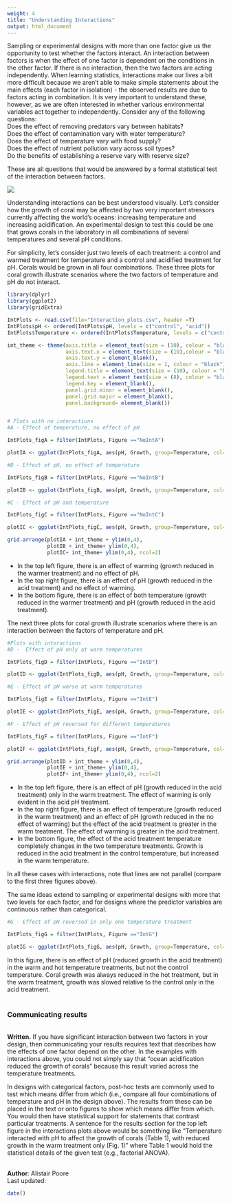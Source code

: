 ```yaml
---
weight: 4
title: "Understanding Interactions"
output: html_document
---
```

Sampling or experimental designs with more than one factor give us the opportunity to test whether the factors interact. An interaction between factors is when the effect of one factor is dependent on the conditions in the other factor. If there is no interaction, then the two factors are acting independently. When learning statistics, interactions make our lives a bit more difficult because we aren't able to make simple statements about the main effects (each factor in isolation)  - the observed results are due to factors acting in combination. It is very important to understand these, however, as we are often interested in whether various environmental variables act together to independently. Consider any of the following questions:   
Does the effect of removing predators vary between habitats?  
Does the effect of contamination vary with water temperature?  
Does the effect of temperature vary with food supply?  
Does the effect of nutrient pollution vary across soil types?  
Do the benefits of establishing a reserve vary with reserve size?  

These are all questions that would be answered by a formal statistical test of the interaction between factors.

![](Interactions_image.jpg)

Understanding interactions can be best understood visually. Let's consider how the growth of coral may be affected by two very important stressors currently affecting the world's oceans: increasing temperature and increasing acidification. An experimental design to test this could be one that grows corals in the laboratory in all combinations of several temperatures and several pH conditions. 

For simplicity, let's consider just two levels of each treatment: a control and warmed treatment for temperature and a control and acidified treatment for pH. Corals would be grown in all four combinations. These three plots for coral growth illustrate scenarios where the two factors of temperature and pH do not interact. 


```r
library(dplyr)
library(ggplot2)
library(gridExtra)

IntPlots <- read.csv(file="Interaction_plots.csv", header =T)
IntPlots$pH <- ordered(IntPlots$pH, levels = c("control", "acid"))
IntPlots$Temperature <- ordered(IntPlots$Temperature, levels = c("control", "warm","hot"))

int_theme <- theme(axis.title = element_text(size = (10), colour = "black"),
                   axis.text.x = element_text(size = (10),colour = "black"),
                   axis.text.y = element_blank(),
                   axis.line = element_line(size = 1, colour = "black"), 
                   legend.title = element_text(size = (10), colour = "black"),
                   legend.text = element_text(size = (8), colour = "black"),
                   legend.key = element_blank(),
                   panel.grid.minor = element_blank(),
                   panel.grid.major = element_blank(),
                   panel.background= element_blank())


# Plots with no interactions
#A - Effect of temperature, no effect of pH

IntPlots_figA = filter(IntPlots, Figure =="NoIntA")

plotIA <- ggplot(IntPlots_figA, aes(pH, Growth, group=Temperature, col=Temperature)) + geom_line(size=1.5) + geom_point() + scale_colour_manual(values=c("blue","red"))

#B - Effect of pH, no effect of temperature

IntPlots_figB = filter(IntPlots, Figure =="NoIntB")

plotIB <- ggplot(IntPlots_figB, aes(pH, Growth, group=Temperature, col=Temperature)) + geom_line(size=1.5) + geom_point() + scale_colour_manual(values=c("blue","red"))

#C - Effect of pH and temperature

IntPlots_figC = filter(IntPlots, Figure =="NoIntC")

plotIC <- ggplot(IntPlots_figC, aes(pH, Growth, group=Temperature, col=Temperature)) + geom_line(size=1.5) + geom_point() + scale_colour_manual(values=c("blue","red"))

grid.arrange(plotIA + int_theme + ylim(0,4),
             plotIB + int_theme+ ylim(0,4), 
             plotIC+ int_theme+ ylim(0,4), ncol=2)

```

 
*  In the top left figure, there is an effect of warming (growth reduced in the warmer treatment) and no effect of pH.  
*  In the top right figure, there is an effect of pH (growth reduced in the acid treatment) and no effect of warming.  
*  In the bottom figure, there is an effect of both temperature (growth reduced in the warmer treatment) and pH (growth reduced in the acid treatment).  

The next three plots for coral growth illustrate scenarios where there is an interaction between the factors of temperature and pH.

```r
#Plots with interactions
#D -  Effect of pH only at warm temperatures

IntPlots_figD = filter(IntPlots, Figure =="IntD")

plotID <- ggplot(IntPlots_figD, aes(pH, Growth, group=Temperature, col=Temperature)) + geom_line(size=1.5) + geom_point() + scale_colour_manual(values=c("blue","red"))

#E - Effect of pH worse at warm temperatures

IntPlots_figE = filter(IntPlots, Figure =="IntE")

plotIE <- ggplot(IntPlots_figE, aes(pH, Growth, group=Temperature, col=Temperature)) + geom_line(size=1.5) + geom_point() + scale_colour_manual(values=c("blue","red"))

#F - Effect of pH reversed for different temperatures

IntPlots_figF = filter(IntPlots, Figure =="IntF")

plotIF <- ggplot(IntPlots_figF, aes(pH, Growth, group=Temperature, col=Temperature)) + geom_line(size=1.5) + geom_point() + scale_colour_manual(values=c("blue","red"))

grid.arrange(plotID + int_theme + ylim(0,4),
             plotIE + int_theme+ ylim(0,4), 
             plotIF+ int_theme+ ylim(0,4), ncol=2)

```

*  In the top left figure, there is an effect of pH (growth reduced in the acid treatment) only in the warm treatment. The effect of warming is only evident in the acid pH treatment.  
*  In the top right figure, there is an effect of temperature (growth reduced in the warm treatment) and an effect of pH (growth reduced in the no effect of warming) but the effect of the acid treatment is greater in the warm treatment. The effect of warming is greater in the acid treatment.  
*  In the bottom figure, the effect of the acid treatment temperature completely changes in the two temperature treatments. Growth is reduced in the acid treatment in the control temperature, but increased in the warm temperature.  

In all these cases with interactions, note that lines are not parallel (compare to the first three figures above).

The same ideas extend to sampling or experimental designs with more that two levels for each factor, and for designs where the predictor variables are continuous rather than categorical.

```r
#G - Effect of pH reversed in only one temperature treatment

IntPlots_figG = filter(IntPlots, Figure =="IntG")

plotIG <- ggplot(IntPlots_figG, aes(pH, Growth, group=Temperature, col=Temperature)) + geom_line(size=1.5) + geom_point() + scale_colour_manual(values=c("blue","orange","red"))
```                                                                                                                                   
In this figure, there is an effect of pH (reduced growth in the acid treatment) in the warm and hot temperature treatments, but not the control temperature. Coral growth was always reduced in the hot treatment, but in the warm treatment, growth was slowed relative to the control only in the acid treatment.
<br><br>

### Communicating results
<br>
**Written.** If you have significant interaction between two factors in your design, then communicating your results requires text that describes how the effects of one factor depend on the other. In the examples with interactions above, you could not simply say that "ocean acidification reduced the growth of corals" because this result varied across the temperature treatments.

In designs with categorical factors, post-hoc tests are commonly used to test which means differ from which (i.e., compare all four combinations of temperature and pH in the design above). The results from these can be placed in the text or onto figures to show which means differ from which. You would then have statistical support for statements that contrast particular treatments. A sentence for the results section for the top left figure in the interactions plots above would be something like "Temperature interacted with pH to affect the growth of corals (Table 1), with reduced growth in the warm treatment only (Fig. 1)" where Table 1 would hold the statistical details of the given test (e.g., factorial ANOVA).
<br><br>

**Author**: Alistair Poore
<br>
Last updated:
```r
date()
```

